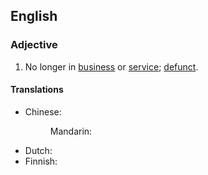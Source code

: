 ==English==

===Adjective===
{{head|en|adjective}}

# No longer in [[business]] or [[service]]; [[defunct]].

====Translations====
{{trans-top|no longer in business}}
* Chinese:
*: Mandarin: {{t-needed|cmn}}
{{trans-mid}}
* Dutch: {{t-needed|nl}}
* Finnish: {{t-needed|fi}}
{{trans-bottom}}

{{c|en|Business}}